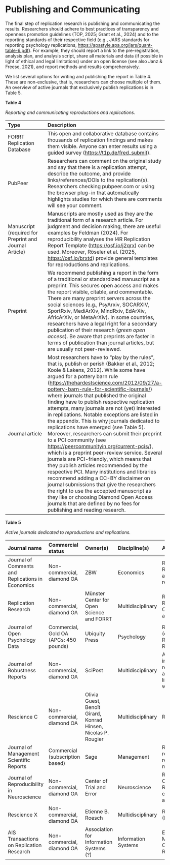 
# Publishing and Communicating {#publishing-and-communicating}

The final step of replication research is publishing and communicating the results. Researchers should adhere to best practices of transparency and openness promotion guidelines (TOP, 2025; Grant et al., 2024\) and to the reporting standards of their respective field (e.g., JARS standards for reporting psychology replications, [https://apastyle.apa.org/jars/quant-table-6.pdf](https://apastyle.apa.org/jars/quant-table-6.pdf)). For example, they should report a link to the pre-registration, analysis plan, and analysis script, share all materials and data (if possible in light of ethical and legal limitations) under an open license (see also Janz & Freese, 2021), and report methods and results comprehensively.

We list several options for writing  and publishing the report in Table 4. These are non-exclusive, that is, researchers can choose multiple of them. An overview of active journals that exclusively publish replications is in Table 5.

**Table 4**

*Reporting and communicating reproductions and replications.*

| Type | Description |
| :---- | :---- |
| FORRT Replication Database | This open and collaborative database contains thousands of replication findings and makes them visible. Anyone can enter results using a guided survey ([https://t1p.de/fred\_submit](https://t1p.de/fred_submit)). |
| PubPeer | Researchers can comment on the original study and say that there is a replication attempt, describe the outcome, and provide links/references/DOIs to the replication(s). Researchers checking pubpeer.com or using the browser plug-in that automatically highlights studies for which there are comments will see your comment. |
| Manuscript (required for Preprint and Journal Article) | Manuscripts are mostly used as they are the traditional form of a research article. For judgment and decision making, there are useful examples by Feldman (2024). For reproducibility analyses the I4R Replication Report Template ([https://osf.io/j2qrx](https://osf.io/j2qrx)) can be used. Moreover, Röseler et al. (2025, [https://osf.io/brxtd](https://osf.io/brxtd)) provide general templates for reproductions and replications. |
| Preprint | We recommend publishing a report in the form of a traditional or standardized manuscript as a preprint. This secures open access and makes the report visible, citable, and commentable. There are many preprint servers across the social sciences (e.g., PsyArxiv, SOCARXIV, SportRxiv, MediArXiv, MindRxiv, EdArXiv, AfricArXiv, or MetaArXiv). In some countries, researchers have a legal right for a secondary publication of their research (*green open access*). Be aware that preprints are faster in terms of publication than journal articles, but are usually not peer-reviewed. |
| Journal article | Most researchers have to “play by the rules”, that is, publish or perish (Bakker et al., 2012; Koole & Lakens, 2012). While some have argued for a pottery barn rule ([https://thehardestscience.com/2012/09/27/a-pottery-barn-rule-for-scientific-journals/](https://thehardestscience.com/2012/09/27/a-pottery-barn-rule-for-scientific-journals/)) where journals that published the original finding have to publish respective replication attempts, many journals are not (yet) interested in replications. Notable exceptions are listed in the appendix. This is why journals dedicated to replications have emerged (see Table 5). Moreover, researchers can submit their preprint to a PCI community (see [https://peercommunityin.org/current-pcis/](https://peercommunityin.org/current-pcis/)), which is a preprint peer-review service. Several journals are PCI-friendly, which means that they publish articles recommended by the respective PCI.  Many institutions and libraries recommend adding a CC-BY disclaimer on journal submissions that give the researchers the right to use the accepted manuscript as they like or choosing Diamond Open Access journals that are defined by no fees for publishing and reading research. |

**Table 5**

*Active journals dedicated to reproductions and replications.*

| Journal name | Commercial status | Owner(s) | Discipline(s) | Article types | Website |
| :---- | :---- | :---- | :---- | :---- | :---- |
| Journal of Comments and Replications in Economics | Non-commercial, diamond OA | ZBW | Economics | Replications, Reproductions and comments research | [https://jcr-econ.org](https://jcr-econ.org) |
| Replication Research | Non-commercial, diamond OA | Münster Center for Open Science and FORRT | Multidisciplinary | Reproductions, Replications, Conceptual articles | [https://replicationresearch.org](http://replicationresearch.org)  |
| Journal of Open Psychology Data | Commercial, Gold OA (APCs: 450 pounds) | Ubiquity Press | Psychology | Reproductions (only as Registered Reports) | [https://openpsychologydata.metajnl.com](https://openpsychologydata.metajnl.com)  |
| Journal of Robustness Reports | Non-commercial, diamond OA | SciPost | Multidisciplinary | At least two independent reproductions are required, limited to 500 words | [https://scipost.org/JRobustRep](https://scipost.org/JRobustRep)  |
| Rescience C | Non-commercial, diamond OA | Olivia Guest, Benoît Girard, Konrad Hinsen, Nicolas P. Rougier | Multidisciplinary | Reproductions | [https://rescience.github.io](https://rescience.github.io)  |
| Journal of Management Scientific Reports | Commercial (subscription based) | Sage | Management | Replications, reproductions, related methods | [https://smgmt.org/jomsr/](https://smgmt.org/jomsr/) |
| Journal of Reproducibility in Neuroscience | Non-commercial, diamond OA | Center of Trial and Error | Neuroscience | Replications, Comments, Reviews, conceptual articles | [https://jrn.trialanderror.org](https://jrn.trialanderror.org) |
| Rescience X | Non-commercial, diamond OA | Etienne B. Roesch | Multidisciplinary | Replications (Experiments) | [http://rescience.org/x](http://rescience.org/x)  |
| AIS Transactions on Replication Research | Non-commercial, diamond OA | Association for Information Systems (?) | Information Systems | Exact, Methodological, Conceptual Replications | [https://aisel.aisnet.org/trr/](https://aisel.aisnet.org/trr/)  |

